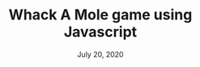 ---
slug: "whack-a-mole-game-using-javascript"
title: "Whack A Mole game using Javascript"
date: "July 20, 2020"
categories: "HTML/CSS, JavaScript"
---